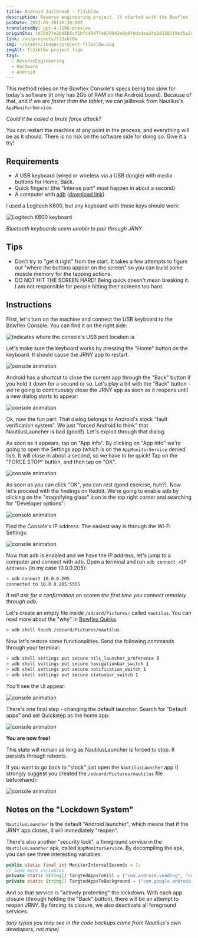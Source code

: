 ```yaml
---
title: Android Jailbreak - fl3xbl0w
description: Reverse engineering project. It started with the Bowflex Treadmill 22 but ended up being generalized for any Android machine sold by Nautilus Inc. (Nautilus, Bowflex, Schwinn).
pubDate: 2022-05-28T10:28:00Z
translatedBy: gpt-4-1106-preview
originSha: cd7bd27e2b45b5cf1bfc49d77e829942e6b0fdda4ea24a181581f0e35a2ca8ef
link: /en/projects/fl3xbl0w
img: ~/assets/images/project-fl3xbl0w.svg
imgAlt: fl3xbl0w project logo
tags:
  - ReverseEngineering
  - Hardware
  - Android
---
```



This method relies on the Bowflex Console's specs being too slow for today's software (it only has 2Gb of RAM on the Android board). Because of that, and if we are _faster than the tablet_, we can jailbreak from Nautilus's `AppMonitorService`.

_Could it be called a brute force attack?_

You can restart the machine at any point in the process, and everything will be as it should. There is no risk on the software side for doing so. Give it a try!

## Requirements

- A USB keyboard (wired or wireless via a USB dongle) with media buttons for Home, Back.
- Quick fingers! (the "intense part" must happen in about a second)
- A computer with [adb](https://developer.android.com/studio/command-line/adb) ([download link](https://developer.android.com/studio/releases/platform-tools))

I used a Logitech K600, but any keyboard with those keys should work:

<Image src={LogiKeys} alt="Logitech K600 keyboard" format="webp" />

_Bluetooth keyboards seem unable to pair through JRNY._

## Tips

- Don't try to "get it right" from the start. It takes a few attempts to figure out "where the buttons appear on the screen" so you can build some muscle memory for the tapping actions.
- DO NOT HIT THE SCREEN HARD! Being quick doesn't mean breaking it. I am not responsible for people hitting their screens too hard.

## Instructions

First, let's turn on the machine and connect the USB keyboard to the Bowflex Console. You can find it on the right side:

<Image
  src={ConsoleUSB}
  alt="Indicates where the console's USB port location is"
  format="webp"
/>

Let's make sure the keyboard works by pressing the "Home" button on the keyboard. It should cause the JRNY app to restart.

<Image src={Console01} alt="console animation" format="webp" />

Android has a shortcut to close the current app through the "Back" button if you hold it down for a second or so.
Let's play a bit with the "Back" button - we're going to continuously close the JRNY app as soon as it reopens until a new dialog starts to appear:

<Image src={Console02} alt="console animation" format="webp" />

Ok, now the fun part: That dialog belongs to Android's stock "fault verification system". We just "forced Android to think" that NautilusLauncher is bad (good!). Let's exploit through that dialog.

As soon as it appears, tap on "App info". By clicking on "App info" we're going to open the Settings app (which is on the `AppMonitorService` denied list). It will close in about a second, so we have to be quick! Tap on the "FORCE STOP" button, and then tap on "OK".

<Image src={Console03} alt="console animation" format="webp" />

As soon as you can click "OK", you can rest (good exercise, huh?). Now let's proceed with the findings on Reddit. We're going to enable adb by clicking on the "magnifying glass" icon in the top right corner and searching for "Developer options":

<Image src={Console04} alt="console animation" format="webp" />

Find the Console's IP address. The easiest way is through the Wi-Fi Settings:

<Image src={Console05} alt="console animation" format="webp" />

Now that adb is enabled and we have the IP address, let's jump to a computer and connect with adb. Open a terminal and run `adb connect <IP Address>` (in my case 10.0.0.205):

```sh
> adb connect 10.0.0.205
connected to 10.0.0.205:5555
```

_It will ask for a confirmation on screen the first time you connect remotely through adb._

Let's create an empty file inside `/sdcard/Pictures/` called `nautilus`. You can read more about the "why" in [Bowflex Quirks](/en/projects/fl3xbl0w/quirks).

```sh
> adb shell touch /sdcard/Pictures/nautilus
```

Now let's restore some functionalities. Send the following commands through your terminal:

```sh
> adb shell settings put secure ntls_launcher_preference 0
> adb shell settings put secure navigationbar_switch 1
> adb shell settings put secure notification_switch 1
> adb shell settings put secure statusbar_switch 1
```

You'll see the UI appear:

<Image src={Console06} alt="console animation" format="webp" />

There's one final step - changing the default launcher. Search for "Default apps" and set Quickstep as the home app:

<Image src={Console07} alt="console animation" format="webp" />

**You are now free!**

This state will remain as long as NautilusLauncher is forced to stop. It persists through reboots.

If you want to go back to "stock" just open the `NautilusLauncher` app (I strongly suggest you created the `/sdcard/Pictures/nautilus` file beforehand):

<Image src={Console08} alt="console animation" format="webp" />

## Notes on the "Lockdown System"

`NautilusLauncher` is the default "Android launcher", which means that if the JRNY app closes, it will immediately "reopen".

There's also another "security lock", a foreground service in the `NautilusLauncher` apk, called `AppMonitorService`. By decompiling the apk, you can see three interesting variables:

```java
public static final int MonitorIntervalSeconds = 1;
// Some more variables
private static String[] TargtedAppsToKill = {"com.android.vending", "com.android.settings", "com.android.chrome", "com.google.android.gm", "com.google.android.youtube"};
private static String[] TargtedAppsToBackground = {"com.google.android.googlequicksearchbox:interactor", "com.google.android.googlequicksearchbox:search", "com.google.android.googlequicksearchbox", "com.android.launcher3", "com.google.android.inputmethod.latin"};
```

And so that service is "actively protecting" the lockdown. With each app closure (through holding the "Back" button), there will be an attempt to reopen JRNY. By forcing its closure, we also deactivate all foreground services.

_(any typos you may see in the code backups come from Nautilus's own developers, not mine)_
